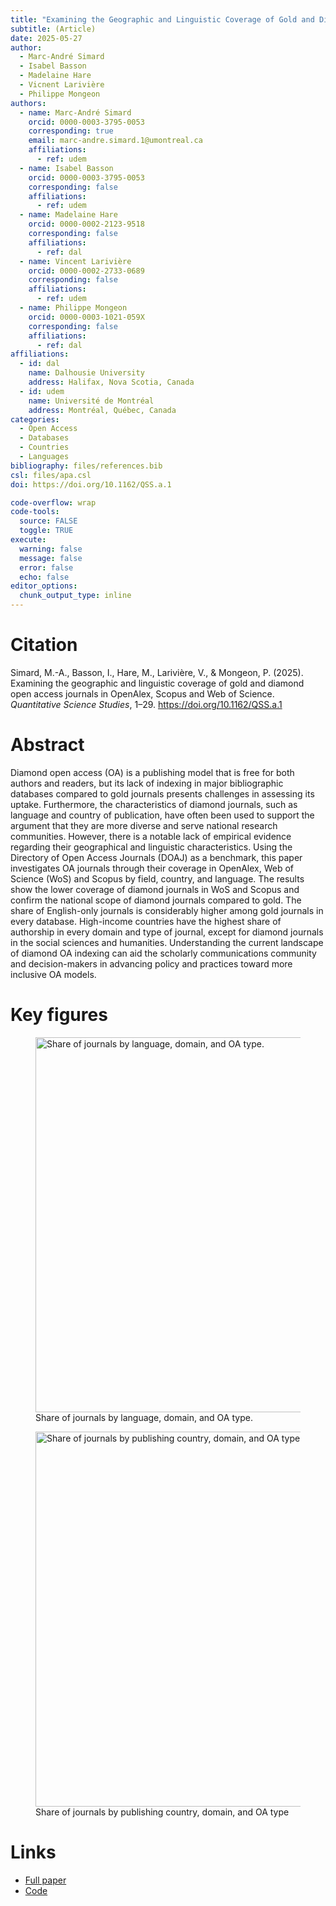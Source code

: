 ```yaml
---
title: "Examining the Geographic and Linguistic Coverage of Gold and Diamond Open Access Journals in OpenAlex, Scopus, and Web of Science"
subtitle: (Article)
date: 2025-05-27
author:
  - Marc-André Simard
  - Isabel Basson
  - Madelaine Hare
  - Vicnent Larivière
  - Philippe Mongeon
authors:
  - name: Marc-André Simard
    orcid: 0000-0003-3795-0053
    corresponding: true
    email: marc-andre.simard.1@umontreal.ca
    affiliations: 
      - ref: udem
  - name: Isabel Basson
    orcid: 0000-0003-3795-0053
    corresponding: false
    affiliations: 
      - ref: udem
  - name: Madelaine Hare
    orcid: 0000-0002-2123-9518
    corresponding: false
    affiliations:
      - ref: dal
  - name: Vincent Larivière
    orcid: 0000-0002-2733-0689
    corresponding: false
    affiliations: 
      - ref: udem
  - name: Philippe Mongeon
    orcid: 0000-0003-1021-059X
    corresponding: false
    affiliations:
      - ref: dal
affiliations:
  - id: dal
    name: Dalhousie University
    address: Halifax, Nova Scotia, Canada
  - id: udem
    name: Université de Montréal
    address: Montréal, Québec, Canada
categories: 
  - Open Access
  - Databases
  - Countries
  - Languages
bibliography: files/references.bib
csl: files/apa.csl
doi: https://doi.org/10.1162/QSS.a.1

code-overflow: wrap
code-tools: 
  source: FALSE
  toggle: TRUE
execute:
  warning: false
  message: false
  error: false
  echo: false
editor_options: 
  chunk_output_type: inline
---
```


# Citation

Simard, M.-A., Basson, I., Hare, M., Larivière, V., & Mongeon, P. (2025). Examining the geographic and linguistic coverage of gold and diamond open access journals in OpenAlex, Scopus and Web of Science. *Quantitative Science Studies*, 1–29. <https://doi.org/10.1162/QSS.a.1>

# Abstract

Diamond open access (OA) is a publishing model that is free for both authors and readers, but its lack of indexing in major bibliographic databases compared to gold journals presents challenges in assessing its uptake. Furthermore, the characteristics of diamond journals, such as language and country of publication, have often been used to support the argument that they are more diverse and serve national research communities. However, there is a notable lack of empirical evidence regarding their geographical and linguistic characteristics. Using the Directory of Open Access Journals (DOAJ) as a benchmark, this paper investigates OA journals through their coverage in OpenAlex, Web of Science (WoS) and Scopus by field, country, and language. The results show the lower coverage of diamond journals in WoS and Scopus and confirm the national scope of diamond journals compared to gold. The share of English-only journals is considerably higher among gold journals in every database. High-income countries have the highest share of authorship in every domain and type of journal, except for diamond journals in the social sciences and humanities. Understanding the current landscape of diamond OA indexing can aid the scholarly communications community and decision-makers in advancing policy and practices toward more inclusive OA models.

# Key figures

![Share of journals by language, domain, and OA type.](images/image.png){fig-align="center" width="600"}

![Share of journals by publishing country, domain, and OA type](images/publisher_region.png){fig-align="center" width="600"}

# Links

-   [Full paper](https://direct.mit.edu/qss/article/doi/10.1162/qss.a.1/130805)
-   [Code](https://pmongeon.github.io/doaj_coverage.html)
